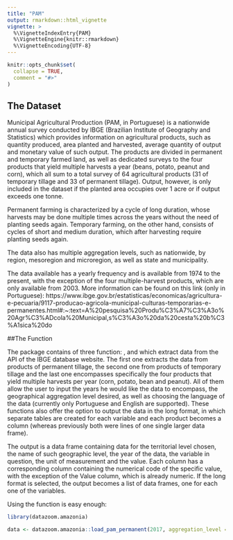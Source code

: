 ```yaml
---
title: "PAM"
output: rmarkdown::html_vignette
vignette: >
  %\VignetteIndexEntry{PAM}
  %\VignetteEngine{knitr::rmarkdown}
  %\VignetteEncoding{UTF-8}
---
```


```r
knitr::opts_chunk$set(
  collapse = TRUE,
  comment = "#>"
)
```

## The Dataset

Municipal Agricultural Production (PAM, in Portuguese) is a nationwide annual survey conducted by IBGE (Brazilian Institute of Geography and Statistics) which provides information on agricultural products, such as quantity produced, area planted and harvested, average quantity of output and monetary value of such output. The products are divided in permanent and temporary farmed land, as well as dedicated surveys to the four products that yield multiple harvests a year (beans, potato, peanut and corn), which all sum to a total survey of 64 agricultural products (31 of temporary tillage and 33 of permanent tillage). Output, however, is only included in the dataset if the planted area occupies over 1 acre or if output exceeds one tonne. 

Permanent farming is characterized by a cycle of long duration, whose harvests may be done multiple times across the years without the need of planting seeds again. Temporary farming, on the other hand, consists of cycles of short and medium duration, which after harvesting require planting seeds again.

The data also has multiple aggregation levels, such as nationwide, by region, mesoregion and microregion, as well as state and municipality. 

The data available has a yearly frequency and is available from 1974 to the present, with the exception of the four multiple-harvest products, which are only available from 2003. More information can be found on this link (only in Portuguese): https://www.ibge.gov.br/estatisticas/economicas/agricultura-e-pecuaria/9117-producao-agricola-municipal-culturas-temporarias-e-permanentes.html#:~:text=A%20pesquisa%20Produ%C3%A7%C3%A3o%20Agr%C3%ADcola%20Municipal,s%C3%A3o%20da%20cesta%20b%C3%A1sica%20do 

##The Function

The package contains of three function: \code{load_pam_permanent}, \code{load_pam_temporary} and \code{load_pam_main} which extract data from the API of the IBGE database website. The first one extracts the data from products of permanent tillage, the second one from products of temporary tillage and the last one encompasses specifically the four products that yield multiple harvests per year (corn, potato, bean and peanut). All of them allow the user to input the years he would like the data to encompass, the geographical aggregation level desired, as well as choosing the language of the data (currently only Portuguese and English are supported). These functions also offer the option to output the data in the long format, in which separate tables are created for each variable and each product becomes a column (whereas previously both were lines of one single larger data frame).

The output is a data frame containing data for the territorial level chosen, the name of such geographic level, the year of the data, the variable in question, the unit of measurement and the value. Each column has a corresponding column containing the numerical code of the specific value, with the exception of the Value column, which is already numeric. If the long format is selected, the output becomes a list of data frames, one for each one of the variables.

Using the function is easy enough:

```r
library(datazoom.amazonia)

data <- datazoom.amazonia::load_pam_permanent(2017, aggregation_level = "state", language = "eng")

```
